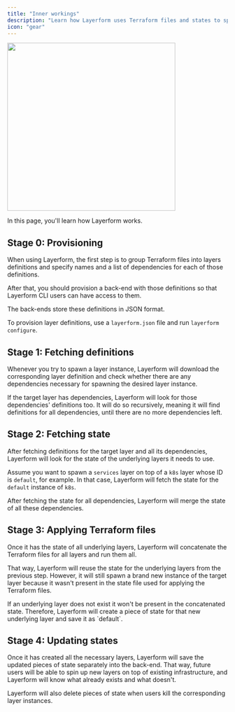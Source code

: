 ```yaml
---
title: "Inner workings"
description: "Learn how Layerform uses Terraform files and states to spin up infrastructure using layers."
icon: "gear"
---
```


<div className="flex justify-center items-center">
    <img src="../images/tiger-spawn.png" width="384px" />
</div>

In this page, you'll learn how Layerform works.

## Stage 0: Provisioning

When using Layerform, the first step is to group Terraform files into layers definitions and specify names and a list of dependencies for each of those definitions.

After that, you should provision a back-end with those definitions so that Layerform CLI users can have access to them.

The back-ends store these definitions in JSON format.

To provision layer definitions, use a `layerform.json` file and run `layerform configure`.

## Stage 1: Fetching definitions

Whenever you try to spawn a layer instance, Layerform will download the corresponding layer definition and check whether there are any dependencies necessary for spawning the desired layer instance.

If the target layer has dependencies, Layerform will look for those dependencies' definitions too. It will do so recursively, meaning it will find definitions for all dependencies, until there are no more dependencies left.

## Stage 2: Fetching state

After fetching definitions for the target layer and all its dependencies, Layerform will look for the state of the underlying layers it needs to use.

Assume you want to spawn a `services` layer on top of a `k8s` layer whose ID is `default`, for example. In that case, Layerform will fetch the state for the `default` instance of `k8s`.

After fetching the state for all dependencies, Layerform will merge the state of all these dependencies.

## Stage 3: Applying Terraform files

Once it has the state of all underlying layers, Layerform will concatenate the Terraform files for all layers and run them all.

That way, Layerform will reuse the state for the underlying layers from the previous step. However, it will still spawn a brand new instance of the target layer because it wasn't present in the state file used for applying the Terraform files.

<Note>
    If an underlying layer does not exist it won't be present in the
    concatenated state. Therefore, Layerform will create a piece of state for
    that new underlying layer and save it as `default`.
</Note>

## Stage 4: Updating states

Once it has created all the necessary layers, Layerform will save the updated pieces of state separately into the back-end. That way, future users will be able to spin up new layers on top of existing infrastructure, and Layerform will know what already exists and what doesn't.

Layerform will also delete pieces of state when users kill the corresponding layer instances.
